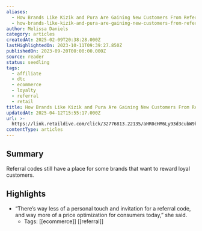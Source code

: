 ```yaml
---
aliases:
  - How Brands Like Kizik and Pura Are Gaining New Customers From Referral Codes
  - how-brands-like-kizik-and-pura-are-gaining-new-customers-from-referral-codes
author: Melissa Daniels
category: articles
createdAt: 2025-02-09T20:38:28.000Z
lastHighlightedOn: 2023-10-11T09:39:27.850Z
publishedOn: 2023-09-20T00:00:00.000Z
source: reader
status: seedling
tags:
  - affiliate
  - dtc
  - ecommerce
  - loyalty
  - referral
  - retail
title: How Brands Like Kizik and Pura Are Gaining New Customers From Referral Codes
updatedAt: 2025-04-12T15:55:17.000Z
url: >-
  https://link.retaildive.com/click/32776813.22135/aHR0cHM6Ly93d3cubW9kZXJucmV0YWlsLmNvL21hcmtldGluZy9ob3ctYnJhbmRzLWxpa2Uta2l6aWstYW5kLXB1cmEtYXJlLWdhaW5pbmctbmV3LWN1c3RvbWVycy1mcm9tLXJlZmVycmFsLWNvZGVzLz91dG1fY2FtcGFpZ249bW9kZXJucmV0YWlsZGlzJnV0bV9tZWRpdW09cnNzJnV0bV9zb3VyY2U9Z2VuZXJhbC1yc3M/637e582e0821e0a3d7090092Bc4e730f3
contentType: articles
---
```

## Summary

Referral codes still have a place for some brands that want to reward loyal customers.

## Highlights

- “There’s way less of a personal touch and invitation for a referral code, and way more of a price optimization for consumers today,” she said.
    - Tags: [[ecommerce]] [[referral]]
